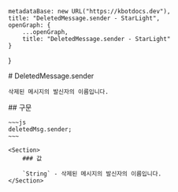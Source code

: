 
    metadataBase: new URL("https://kbotdocs.dev"),
    title: "DeletedMessage.sender - StarLight",
    openGraph: {
        ...openGraph,
        title: "DeletedMessage.sender - StarLight"
    }
}

<Section>
    # DeletedMessage.sender

    삭제된 메시지의 발신자의 이름입니다.
</Section>
<Section>
    ## 구문

    ~~~js
    deletedMsg.sender;
    ~~~

    <Section>
        ### 값

        `String` - 삭제된 메시지의 발신자의 이름입니다.
    </Section>
</Section>
